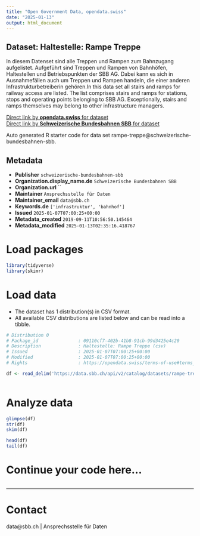 ```yaml
---
title: "Open Government Data, opendata.swiss"
date: "2025-01-13"
output: html_document
---
```


## Dataset: Haltestelle: Rampe Treppe

In diesem Datenset sind alle Treppen und Rampen zum Bahnzugang aufgelistet. Aufgeführt sind Treppen und Rampen von Bahnhöfen, Haltestellen und Betriebspunkten der SBB AG. Dabei kann es sich in Ausnahmefällen auch um Treppen und Rampen handeln, die einer anderen Infrastrukturbetreiberin gehören.In this data set all stairs and ramps for railway access are listed. The list comprises stairs and ramps for stations, stops and operating points belonging to SBB AG. Exceptionally, stairs and ramps themselves may belong to other infrastructure managers.

[Direct link by **opendata.swiss** for dataset](https://opendata.swiss/de/dataset/haltestelle-rampe-treppe1)<br>
[Direct link by **Schweizerische Bundesbahnen SBB** for dataset](https://data.sbb.ch/explore/dataset/rampe-treppe/)

Auto generated R starter code for data set rampe-treppe@schweizerische-bundesbahnen-sbb.

## Metadata

- **Publisher** `schweizerische-bundesbahnen-sbb`
- **Organization.display_name.de** `Schweizerische Bundesbahnen SBB`
- **Organization.url** ``
- **Maintainer** `Ansprechsstelle für Daten`
- **Maintainer_email** `data@sbb.ch`
- **Keywords.de** `['infrastruktur', 'bahnhof']`
- **Issued** `2025-01-07T07:00:25+00:00`
- **Metadata_created** `2019-09-11T10:56:50.145464`
- **Metadata_modified** `2025-01-13T02:35:16.418767`


# Load packages

```r

library(tidyverse)
library(skimr)

```

# Load data

-   The dataset has 1 distribution(s) in CSV format.
-   All available CSV distributions are listed below and can be read into a tibble.

```r

# Distribution 0
# Package_id               : 09110cf7-402b-41b8-91cb-99d3425e4c20
# Description              : Haltestelle: Rampe Treppe (csv)
# Issued                   : 2025-01-07T07:00:25+00:00
# Modified                 : 2025-01-07T07:00:25+00:00
# Rights                   : https://opendata.swiss/terms-of-use#terms_by

df <- read_delim('https://data.sbb.ch/api/v2/catalog/datasets/rampe-treppe/exports/csv?use_labels=true')



```

# Analyze data

```r

glimpse(df)
str(df)
skim(df)

head(df)
tail(df)

```

# Continue your code here...

```r

```

------------------------------------------------------------------------

# Contact

data@sbb.ch | Ansprechsstelle für Daten
